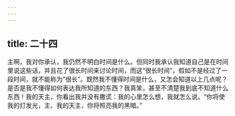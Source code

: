 ```yaml
---
---
---
```

title: 二十四
---

主啊，我对你承认，我仍然不明白时间是什么。但同时我承认我知道自己是在时间里说这些话，并且花了很长时间来讨论时间，而这“很长时间”，假如不是经过了一段时间，就不能称为“很长”。既然我不懂得时间是什么，又怎会知道以上几点呢？是否是我不懂得如何表达我所知道的东西？我真笨，甚至不清楚我到底不知道什么东西！我的天主，你看出我并没有撒谎：我的心里怎么想，我就怎么说。“你将使我的灯发光，主、我的天主，你将照亮我的黑暗。”